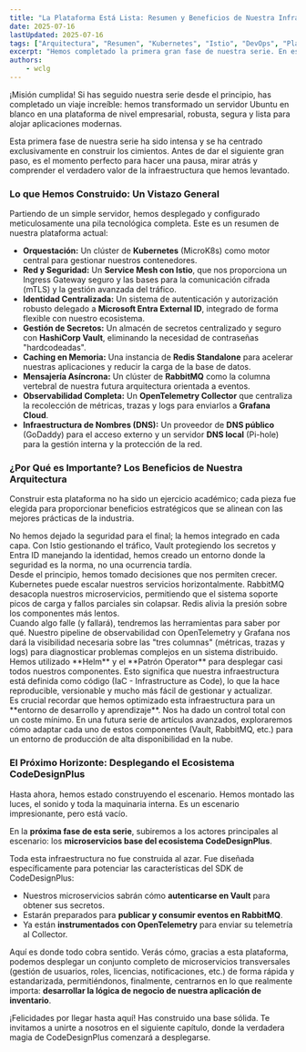 ```yaml
---
title: "La Plataforma Está Lista: Resumen y Beneficios de Nuestra Infraestructura Base"
date: 2025-07-16
lastUpdated: 2025-07-16
tags: ["Arquitectura", "Resumen", "Kubernetes", "Istio", "DevOps", "Plataforma", "CodeDesignPlus"]
excerpt: "Hemos completado la primera gran fase de nuestra serie. En este artículo, hacemos una pausa para recapitular todo lo que hemos construido, analizar los beneficios de nuestra arquitectura y prepararnos para el emocionante siguiente paso: desplegar el ecosistema CodeDesignPlus."
authors:
    - wclg
---
```



<ImageZoom/>

¡Misión cumplida! Si has seguido nuestra serie desde el principio, has completado un viaje increíble: hemos transformado un servidor Ubuntu en blanco en una plataforma de nivel empresarial, robusta, segura y lista para alojar aplicaciones modernas.

Esta primera fase de nuestra serie ha sido intensa y se ha centrado exclusivamente en construir los cimientos. Antes de dar el siguiente gran paso, es el momento perfecto para hacer una pausa, mirar atrás y comprender el verdadero valor de la infraestructura que hemos levantado.

### Lo que Hemos Construido: Un Vistazo General

Partiendo de un simple servidor, hemos desplegado y configurado meticulosamente una pila tecnológica completa. Este es un resumen de nuestra plataforma actual:

*   **Orquestación:** Un clúster de **Kubernetes** (MicroK8s) como motor central para gestionar nuestros contenedores.
*   **Red y Seguridad:** Un **Service Mesh con Istio**, que nos proporciona un Ingress Gateway seguro y las bases para la comunicación cifrada (mTLS) y la gestión avanzada del tráfico.
*   **Identidad Centralizada:** Un sistema de autenticación y autorización robusto delegado a **Microsoft Entra External ID**, integrado de forma flexible con nuestro ecosistema.
*   **Gestión de Secretos:** Un almacén de secretos centralizado y seguro con **HashiCorp Vault**, eliminando la necesidad de contraseñas "hardcodeadas".
*   **Caching en Memoria:** Una instancia de **Redis Standalone** para acelerar nuestras aplicaciones y reducir la carga de la base de datos.
*   **Mensajería Asíncrona:** Un clúster de **RabbitMQ** como la columna vertebral de nuestra futura arquitectura orientada a eventos.
*   **Observabilidad Completa:** Un **OpenTelemetry Collector** que centraliza la recolección de métricas, trazas y logs para enviarlos a **Grafana Cloud**.
*   **Infraestructura de Nombres (DNS):** Un proveedor de **DNS público** (GoDaddy) para el acceso externo y un servidor **DNS local** (Pi-hole) para la gestión interna y la protección de la red.

### ¿Por Qué es Importante? Los Beneficios de Nuestra Arquitectura

Construir esta plataforma no ha sido un ejercicio académico; cada pieza fue elegida para proporcionar beneficios estratégicos que se alinean con las mejores prácticas de la industria.

<Aside  title="Seguridad por Diseño (Security by Design)">
No hemos dejado la seguridad para el final; la hemos integrado en cada capa. Con Istio gestionando el tráfico, Vault protegiendo los secretos y Entra ID manejando la identidad, hemos creado un entorno donde la seguridad es la norma, no una ocurrencia tardía.
</Aside>

<Aside  title="Escalabilidad y Resiliencia">
Desde el principio, hemos tomado decisiones que nos permiten crecer. Kubernetes puede escalar nuestros servicios horizontalmente. RabbitMQ desacopla nuestros microservicios, permitiendo que el sistema soporte picos de carga y fallos parciales sin colapsar. Redis alivia la presión sobre los componentes más lentos.
</Aside>

<Aside  title="Observabilidad Completa y Centralizada">
Cuando algo falle (y fallará), tendremos las herramientas para saber por qué. Nuestro pipeline de observabilidad con OpenTelemetry y Grafana nos dará la visibilidad necesaria sobre las "tres columnas" (métricas, trazas y logs) para diagnosticar problemas complejos en un sistema distribuido.
</Aside>

<Aside  title="Automatización y Control Declarativo">
Hemos utilizado **Helm** y el **Patrón Operator** para desplegar casi todos nuestros componentes. Esto significa que nuestra infraestructura está definida como código (IaC - Infrastructure as Code), lo que la hace reproducible, versionable y mucho más fácil de gestionar y actualizar.
</Aside>

<Aside type="note" title="Entorno de Desarrollo vs. Producción">
Es crucial recordar que hemos optimizado esta infraestructura para un **entorno de desarrollo y aprendizaje**. Nos ha dado un control total con un coste mínimo. En una futura serie de artículos avanzados, exploraremos cómo adaptar cada uno de estos componentes (Vault, RabbitMQ, etc.) para un entorno de producción de alta disponibilidad en la nube.
</Aside>

### El Próximo Horizonte: Desplegando el Ecosistema CodeDesignPlus

Hasta ahora, hemos estado construyendo el escenario. Hemos montado las luces, el sonido y toda la maquinaria interna. Es un escenario impresionante, pero está vacío.

En la **próxima fase de esta serie**, subiremos a los actores principales al escenario: los **microservicios base del ecosistema CodeDesignPlus**.

Toda esta infraestructura no fue construida al azar. Fue diseñada específicamente para potenciar las características del SDK de CodeDesignPlus:
*   Nuestros microservicios sabrán cómo **autenticarse en Vault** para obtener sus secretos.
*   Estarán preparados para **publicar y consumir eventos en RabbitMQ**.
*   Ya están **instrumentados con OpenTelemetry** para enviar su telemetría al Collector.

Aquí es donde todo cobra sentido. Verás cómo, gracias a esta plataforma, podemos desplegar un conjunto completo de microservicios transversales (gestión de usuarios, roles, licencias, notificaciones, etc.) de forma rápida y estandarizada, permitiéndonos, finalmente, centrarnos en lo que realmente importa: **desarrollar la lógica de negocio de nuestra aplicación de inventario**.

¡Felicidades por llegar hasta aquí! Has construido una base sólida. Te invitamos a unirte a nosotros en el siguiente capítulo, donde la verdadera magia de CodeDesignPlus comenzará a desplegarse.
